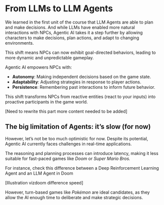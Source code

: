 # From LLMs to LLM Agents

We learned in the first unit of the course that LLM Agents are able to plan and make decisions. And while LLMs have enabled more natural interactions with NPCs, Agentic AI takes it a step further by allowing characters to make decisions, plan actions, and adapt to changing environments. 

This shift means NPCs can now exhibit goal-directed behaviors, leading to more dynamic and unpredictable gameplay.

Agentic AI empowers NPCs with:

- **Autonomy**: Making independent decisions based on the game state.
- **Adaptability**: Adjusting strategies in response to player actions.
- **Persistence**: Remembering past interactions to inform future behavior.

This shift transforms NPCs from reactive entities (react to your inputs) into proactive participants in the game world.

[Need to rewrite this part more content needed to be added]

## The big limitation of Agents: it’s slow (for now)

However, let’s not be too much optimistic for now. Despite its potential, Agentic AI currently faces challenges in real-time applications. 

The reasoning and planning processes can introduce latency, making it less suitable for fast-paced games like *Doom* or *Super Mario Bros.*

For instance, check this difference between a Deep Reinforcement Learning Agent and an LLM Agent in Doom

[Illustration vizdoom difference speed]

However, turn-based games like *Pokémon* are ideal candidates, as they allow the AI enough time to deliberate and make strategic decisions.